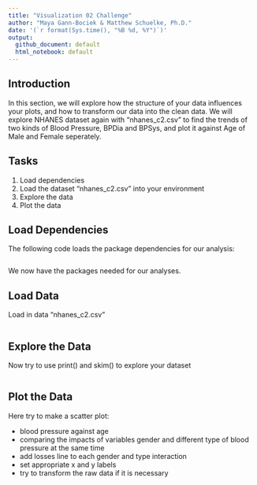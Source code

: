 ```yaml
---
title: "Visualization 02 Challenge"
author: "Maya Gann-Bociek & Matthew Schuelke, Ph.D."
date: '(`r format(Sys.time(), "%B %d, %Y")`)'
output:
  github_document: default
  html_notebook: default
---
```


## Introduction

In this section, we will explore how the structure of your data influences your plots, and how to transform our data into the clean data. We will explore NHANES dataset again with "nhanes_c2.csv" to find the trends of two kinds of Blood Pressure, BPDia and BPSys, and plot it against Age of Male and Female seperately.

## Tasks

1. Load dependencies
2. Load the dataset "nhanes_c2.csv" into your environment
3. Explore the data
4. Plot the data

## Load Dependencies

The following code loads the package dependencies for our analysis:

```r

```

We now have the packages needed for our analyses.

## Load Data 

Load in data "nhanes_c2.csv"

```r

```

## Explore the Data

Now try to use print() and skim() to explore your dataset

```r

```

## Plot the Data

Here try to make a scatter plot:

* blood pressure against age 
* comparing the impacts of variables gender and different type of blood pressure at the same time 
* add losses line to each gender and type interaction
* set appropriate x and y labels
* try to transform the raw data if it is necessary

```r

```
